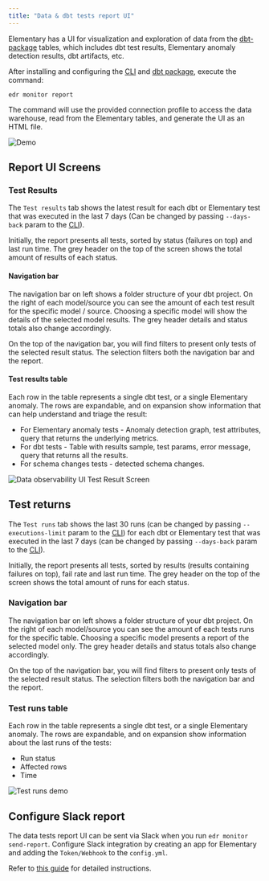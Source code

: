 ```yaml
---
title: "Data & dbt tests report UI"
---
```


Elementary has a UI for visualization and exploration of data from the [dbt-package](../overview/contributions#guide-on-contributing-to-the-dbt-package) tables, which includes dbt test results, Elementary anomaly detection results, dbt artifacts, etc.

After installing and configuring the [CLI](../learn/cli-install) and [dbt package](../getting-started/quickstart-data-monitoring#install-the-dbt-package), execute the command:

```shell
edr monitor report
```

The command will use the provided connection profile to access the data warehouse, read from the Elementary tables, and generate the UI as an HTML file.

<img src="https://res.cloudinary.com/mintlify/image/upload/v1659304880/elementary/Demo-2-screens_k98bdr.gif" alt="Demo" />

## Report UI Screens

### Test Results

The `Test results` tab shows the latest result for each dbt or Elementary test that was executed in the last 7 days (Can be changed by passing `--days-back` param to the [CLI](../learn/cli-advanced)).

Initially, the report presents all tests, sorted by status (failures on top) and last run time. The grey header on the top of the screen shows the total amount of results of each status.

#### Navigation bar

The navigation bar on left shows a folder structure of your dbt project. On the right of each model/source you can see the amount of each test result for the specific model / source. Choosing a specific model will show the details of the selected model results. The grey header details and status totals also change accordingly.

On the top of the navigation bar, you will find filters to present only tests of the selected result status. The selection filters both the navigation bar and the report.

#### Test results table

Each row in the table represents a single dbt test, or a single Elementary anomaly.
The rows are expandable, and on expansion show information that can help understand and triage the result:

- For Elementary anomaly tests - Anomaly detection graph, test attributes, query that returns the underlying metrics.
- For dbt tests - Table with results sample, test params, error message, query that returns all the results.
- For schema changes tests - detected schema changes.

<img
  src="https://res.cloudinary.com/mintlify/image/upload/v1659304887/elementary/data-observability-ui-test-results-screen_vgk121.gif"
  alt="Data observability UI Test Result Screen"
/>

## Test returns

The `Test runs` tab shows the last 30 runs (can be changed by passing `--executions-limit` param to the [CLI](../learn/cli-advanced)) for each dbt or Elementary test that was executed in the last 7 days (can be changed by passing `--days-back` param to the [CLI](../learn/cli-advanced)).

Initially, the report presents all tests, sorted by results (results containing failures on top), fail rate and last run time. The grey header on the top of the screen shows the total amount of runs for each status.

### Navigation bar

The navigation bar on left shows a folder structure of your dbt project. On the right of each model/source you can see the amount of each tests runs for the specific table. Choosing a specific model presents a report of the selected model only. The grey header details and status totals also change accordingly.

On the top of the navigation bar, you will find filters to present only tests of the selected result status. The selection filters both the navigation bar and the report.

### Test runs table

Each row in the table represents a single dbt test, or a single Elementary anomaly.
The rows are expandable, and on expansion show information about the last runs of the tests:

- Run status
- Affected rows
- Time

<img src="https://res.cloudinary.com/mintlify/image/upload/v1659304885/elementary/Test-Runs-video-demo_ubxssd.gif" alt="Test runs demo" />

## Configure Slack report

The data tests report UI can be sent via Slack when you run `edr monitor send-report`.
Configure Slack integration by creating an app for Elementary and adding the `Token/Webhook` to the `config.yml`.

Refer to [this guide](../guides/slack-alerts) for detailed instructions.

